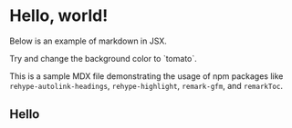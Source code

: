 # Hello, world!

Below is an example of markdown in JSX.

<div style={{backgroundColor: 'violet', padding: '1rem'}}>
  Try and change the background color to `tomato`.
</div>

This is a sample MDX file demonstrating the usage of npm packages like `rehype-autolink-headings`, `rehype-highlight`, `remark-gfm`, and `remarkToc`.

## Hello
